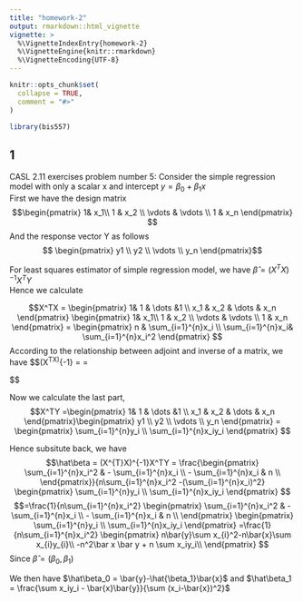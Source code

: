 ```yaml
---
title: "homework-2"
output: rmarkdown::html_vignette
vignette: >
  %\VignetteIndexEntry{homework-2}
  %\VignetteEngine{knitr::rmarkdown}
  %\VignetteEncoding{UTF-8}
---
```


```r
knitr::opts_chunk$set(
  collapse = TRUE,
  comment = "#>"
)
```

```r
library(bis557)
```
## 1 
CASL 2.11 exercises problem number 5: 
Consider the simple regression model with only a scalar x and intercept $y= \beta_0+ \beta_1x$ <br/>
First we have the design matrix <br/>
$$\begin{pmatrix}
1&  x_1\\ 1 & x_2 \\ \vdots & \vdots \\ 1 & x_n
\end{pmatrix}
$$
And the response vector Y as follows 
$$ \begin{pmatrix}
 y1 \\ y2 \\ \vdots \\ y_n 
\end{pmatrix}$$

For least squares estimator of simple regression model,
we have 
$\hat\beta = (X^{T}X)^{-1}X^TY$ <br/>
Hence we calculate

$$X^TX = \begin{pmatrix}
1&  1 & \dots &1 \\ x_1 & x_2 & \dots & x_n 
\end{pmatrix}
\begin{pmatrix}
1&  x_1\\ 1 & x_2 \\ \vdots & \vdots \\ 1 & x_n
\end{pmatrix} =  \begin{pmatrix}
n & \sum_{i=1}^{n}x_i \\ 
 \sum_{i=1}^{n}x_i& \sum_{i=1}^{n}x_i^2 
\end{pmatrix}
$$
According to the relationship between adjoint and inverse of a matrix, 
we have 
$$(X^TX)^{-1} = \frac{adj(X^TX)}{|X^TX|} = 
\frac{\begin{pmatrix}
\sum_{i=1}^{n}x_i^2  & - \sum_{i=1}^{n}x_i  \\
- \sum_{i=1}^{n}x_i  & n \\
\end{pmatrix}}{n\sum_{i=1}^{n}x_i^2 -(\sum_{i=1}^{n}x_i)^2}

$$

Now we calculate the last part, 
$$X^TY =\begin{pmatrix}
1&  1 & \dots &1 \\ x_1 & x_2 & \dots & x_n 
\end{pmatrix}\begin{pmatrix}
 y1 \\ y2 \\ \vdots \\ y_n 
\end{pmatrix} = \begin{pmatrix} 
\sum_{i=1}^{n}y_i \\ \sum_{i=1}^{n}x_iy_i
\end{pmatrix} $$

Hence subsitute back, we have 
$$\hat\beta = (X^{T}X)^{-1}X^TY =
\frac{\begin{pmatrix}
\sum_{i=1}^{n}x_i^2  & - \sum_{i=1}^{n}x_i  \\
- \sum_{i=1}^{n}x_i  & n \\
\end{pmatrix}}{n\sum_{i=1}^{n}x_i^2 -(\sum_{i=1}^{n}x_i)^2} \begin{pmatrix} 
\sum_{i=1}^{n}y_i \\ \sum_{i=1}^{n}x_iy_i
\end{pmatrix} 
$$ 
$$=\frac{1}{n\sum_{i=1}^{n}x_i^2}
\begin{pmatrix}
\sum_{i=1}^{n}x_i^2  & - \sum_{i=1}^{n}x_i  \\
- \sum_{i=1}^{n}x_i  & n \\
\end{pmatrix}
\begin{pmatrix} 
\sum_{i=1}^{n}y_i \\ \sum_{i=1}^{n}x_iy_i
\end{pmatrix} 
=\frac{1}{n\sum_{i=1}^{n}x_i^2} 
\begin{pmatrix}
n\bar{y}\sum x_{i}^2-n\bar{x}\sum x_{i}y_{i}\\
-n^2\bar x \bar y + n \sum x_iy_i\\
\end{pmatrix}
$$
Since $\hat{\beta} = (\beta_0,\beta_1)$

We then have $\hat\beta_0 = \bar{y}-\hat{\beta_1}\bar{x}$
and $\hat\beta_1 = \frac{\sum x_iy_i - \bar{x}\bar{y}}{\sum (x_i-\bar{x})^2}$



